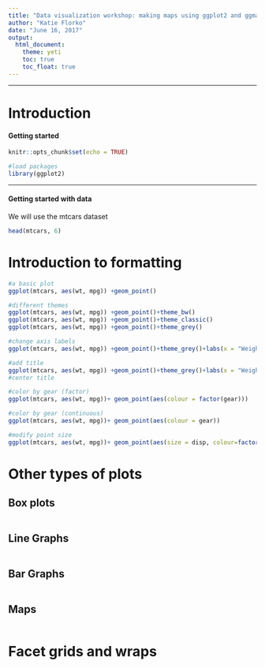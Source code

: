 ```yaml
---
title: "Data visualization workshop: making maps using ggplot2 and ggmap"
author: "Katie Florko"
date: "June 16, 2017"
output:
  html_document:
    theme: yeti
    toc: true
    toc_float: true
---
```


***
# Introduction

#### Getting started

```r
knitr::opts_chunk$set(echo = TRUE)
```

```r
#load packages
library(ggplot2)
```


***
#### Getting started with data
We will use the mtcars dataset
```r
head(mtcars, 6)
```


# Introduction to formatting
```r
#a basic plot
ggplot(mtcars, aes(wt, mpg)) +geom_point()

#different themes
ggplot(mtcars, aes(wt, mpg)) +geom_point()+theme_bw()
ggplot(mtcars, aes(wt, mpg)) +geom_point()+theme_classic()
ggplot(mtcars, aes(wt, mpg)) +geom_point()+theme_grey()

#change axis labels
ggplot(mtcars, aes(wt, mpg)) +geom_point()+theme_grey()+labs(x = "Weight", y = "Miles per gallon") 

#add title
ggplot(mtcars, aes(wt, mpg)) +geom_point()+theme_grey()+labs(x = "Weight", y = "Miles per gallon") + ggtitle("A nice title")
#center title

#color by gear (factor)
ggplot(mtcars, aes(wt, mpg))+ geom_point(aes(colour = factor(gear)))

#color by gear (continuous)
ggplot(mtcars, aes(wt, mpg))+ geom_point(aes(colour = gear))

#modify point size
ggplot(mtcars, aes(wt, mpg))+ geom_point(aes(size = disp, colour=factor(gear)))
```
# Other types of plots 
## Box plots
```r

```

## Line Graphs
```r

```

## Bar Graphs
```r

```

## Maps
```r

```

# Facet grids and wraps
```r

```

